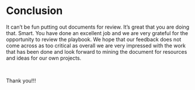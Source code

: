 # Conclusion {-}
It can't be fun putting out documents for review. It's great that you are doing that. Smart. You have done an excellent
job and we are very grateful for the opportunity to review the playbook.  We hope that our feedback does not come across
as too critical as overall we are very impressed with the work that has been done and look forward to mining the
document for resources and ideas for our own projects.

<br>

Thank you!!!
